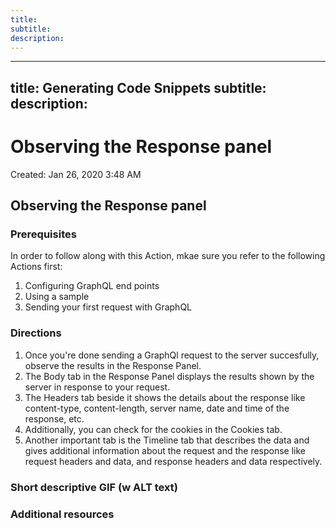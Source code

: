 ```yaml
--- 
title: 
subtitle: 
description: 
---
```


--- 
title: Generating Code Snippets 
subtitle: 
description: 
---
# Observing the Response panel

Created: Jan 26, 2020 3:48 AM

## Observing the Response panel

### Prerequisites

In order to follow along with this Action, mkae sure you refer to the following Actions first:

1. Configuring GraphQL end points
2. Using a sample
3. Sending your first request with GraphQL

### Directions

1. Once you're done sending a GraphQl request to the server succesfully, observe the results in the Response Panel.
2. The Body tab in the Response Panel displays the results shown by the server in response to your request.
3. The Headers tab beside it shows the details about the response like content-type, content-length, server name, date and time of the response, etc. 
4. Additionally, you can check for the cookies in the Cookies tab.
5. Another important tab is the Timeline tab that describes the data and gives additional information about the request and the response like request headers and data, and response headers and data respectively. 

### Short descriptive GIF (w ALT text)

### Additional resources
